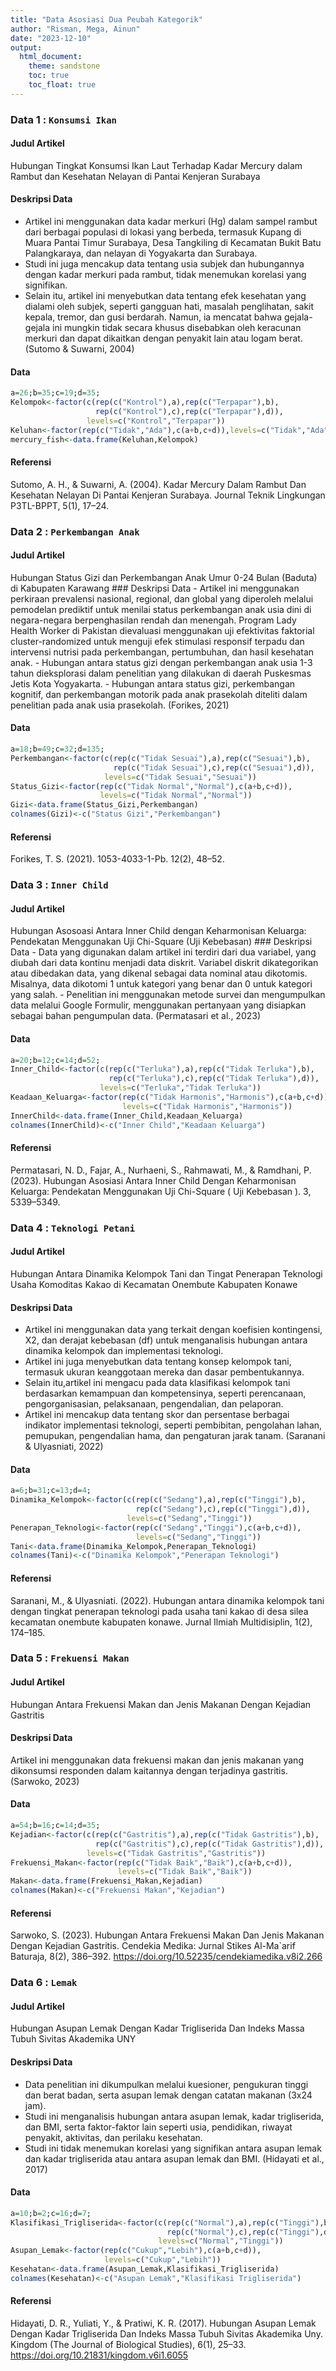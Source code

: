 ---
title: "Data Asosiasi Dua Peubah Kategorik"
author: "Risman, Mega, Ainun"
date: "2023-12-10"
output: 
  html_document:
    theme: sandstone
    toc: true
    toc_float: true
---

### **Data 1 :** `Konsumsi Ikan`

#### Judul Artikel

Hubungan Tingkat Konsumsi Ikan Laut Terhadap Kadar Mercury dalam Rambut dan Kesehatan Nelayan di Pantai Kenjeran Surabaya

#### Deskripsi Data

-   Artikel ini menggunakan data kadar merkuri (Hg) dalam sampel rambut dari berbagai populasi di lokasi yang berbeda, termasuk Kupang di Muara Pantai Timur Surabaya, Desa Tangkiling di Kecamatan Bukit Batu Palangkaraya, dan nelayan di Yogyakarta dan Surabaya.
-   Studi ini juga mencakup data tentang usia subjek dan hubungannya dengan kadar merkuri pada rambut, tidak menemukan korelasi yang signifikan.
-   Selain itu, artikel ini menyebutkan data tentang efek kesehatan yang dialami oleh subjek, seperti gangguan hati, masalah penglihatan, sakit kepala, tremor, dan gusi berdarah. Namun, ia mencatat bahwa gejala-gejala ini mungkin tidak secara khusus disebabkan oleh keracunan merkuri dan dapat dikaitkan dengan penyakit lain atau logam berat. (Sutomo & Suwarni, 2004)

#### Data

```{r}
a=26;b=35;c=19;d=35;
Kelompok<-factor(c(rep(c("Kontrol"),a),rep(c("Terpapar"),b),
                   rep(c("Kontrol"),c),rep(c("Terpapar"),d)),
                 levels=c("Kontrol","Terpapar"))
Keluhan<-factor(rep(c("Tidak","Ada"),c(a+b,c+d)),levels=c("Tidak","Ada"))
mercury_fish<-data.frame(Keluhan,Kelompok)
```

#### Referensi

Sutomo, A. H., & Suwarni, A. (2004). Kadar Mercury Dalam Rambut Dan Kesehatan Nelayan Di Pantai Kenjeran Surabaya. Journal Teknik Lingkungan P3TL-BPPT, 5(1), 17--24.

### **Data 2 :** `Perkembangan Anak`

#### Judul Artikel

Hubungan Status Gizi dan Perkembangan Anak Umur 0-24 Bulan (Baduta) di Kabupaten Karawang \### Deskripsi Data - Artikel ini menggunakan perkiraan prevalensi nasional, regional, dan global yang diperoleh melalui pemodelan prediktif untuk menilai status perkembangan anak usia dini di negara-negara berpenghasilan rendah dan menengah. Program Lady Health Worker di Pakistan dievaluasi menggunakan uji efektivitas faktorial cluster-randomized untuk menguji efek stimulasi responsif terpadu dan intervensi nutrisi pada perkembangan, pertumbuhan, dan hasil kesehatan anak. - Hubungan antara status gizi dengan perkembangan anak usia 1-3 tahun dieksplorasi dalam penelitian yang dilakukan di daerah Puskesmas Jetis Kota Yogyakarta. - Hubungan antara status gizi, perkembangan kognitif, dan perkembangan motorik pada anak prasekolah diteliti dalam penelitian pada anak usia prasekolah. (Forikes, 2021)

#### Data

```{r}
a=18;b=49;c=32;d=135;
Perkembangan<-factor(c(rep(c("Tidak Sesuai"),a),rep(c("Sesuai"),b),
                       rep(c("Tidak Sesuai"),c),rep(c("Sesuai"),d)),
                     levels=c("Tidak Sesuai","Sesuai"))
Status_Gizi<-factor(rep(c("Tidak Normal","Normal"),c(a+b,c+d)),
                    levels=c("Tidak Normal","Normal"))
Gizi<-data.frame(Status_Gizi,Perkembangan)
colnames(Gizi)<-c("Status Gizi","Perkembangan")
```

#### Referensi

Forikes, T. S. (2021). 1053-4033-1-Pb. 12(2), 48--52.

### **Data 3 : `Inner Child`**

#### Judul Artikel

Hubungan Asosoasi Antara Inner Child dengan Keharmonisan Keluarga: Pendekatan Menggunakan Uji Chi-Square (Uji Kebebasan) \### Deskripsi Data - Data yang digunakan dalam artikel ini terdiri dari dua variabel, yang diubah dari data kontinu menjadi data diskrit. Variabel diskrit dikategorikan atau dibedakan data, yang dikenal sebagai data nominal atau dikotomis. Misalnya, data dikotomi 1 untuk kategori yang benar dan 0 untuk kategori yang salah. - Penelitian ini menggunakan metode survei dan mengumpulkan data melalui Google Formulir, menggunakan pertanyaan yang disiapkan sebagai bahan pengumpulan data. (Permatasari et al., 2023)

#### Data

```{r}
a=20;b=12;c=14;d=52;
Inner_Child<-factor(c(rep(c("Terluka"),a),rep(c("Tidak Terluka"),b),
                      rep(c("Terluka"),c),rep(c("Tidak Terluka"),d)),
                    levels=c("Terluka","Tidak Terluka"))
Keadaan_Keluarga<-factor(rep(c("Tidak Harmonis","Harmonis"),c(a+b,c+d)),
                         levels=c("Tidak Harmonis","Harmonis"))
InnerChild<-data.frame(Inner_Child,Keadaan_Keluarga)
colnames(InnerChild)<-c("Inner Child","Keadaan Keluarga")
```

#### Referensi

Permatasari, N. D., Fajar, A., Nurhaeni, S., Rahmawati, M., & Ramdhani, P. (2023). Hubungan Asosiasi Antara Inner Child Dengan Keharmonisan Keluarga: Pendekatan Menggunakan Uji Chi-Square ( Uji Kebebasan ). 3, 5339--5349.

### **Data 4** : `Teknologi Petani`

#### Judul Artikel

Hubungan Antara Dinamika Kelompok Tani dan Tingat Penerapan Teknologi Usaha Komoditas Kakao di Kecamatan Onembute Kabupaten Konawe

#### Deskripsi Data

-   Artikel ini menggunakan data yang terkait dengan koefisien kontingensi, X2, dan derajat kebebasan (df) untuk menganalisis hubungan antara dinamika kelompok dan implementasi teknologi.
-   Artikel ini juga menyebutkan data tentang konsep kelompok tani, termasuk ukuran keanggotaan mereka dan dasar pembentukannya.
-   Selain itu,artikel ini mengacu pada data klasifikasi kelompok tani berdasarkan kemampuan dan kompetensinya, seperti perencanaan, pengorganisasian, pelaksanaan, pengendalian, dan pelaporan.
-   Artikel ini mencakup data tentang skor dan persentase berbagai indikator implementasi teknologi, seperti pembibitan, pengolahan lahan, pemupukan, pengendalian hama, dan pengaturan jarak tanam. (Saranani & Ulyasniati, 2022)

#### Data

```{r}
a=6;b=31;c=13;d=4;
Dinamika_Kelompok<-factor(c(rep(c("Sedang"),a),rep(c("Tinggi"),b),
                            rep(c("Sedang"),c),rep(c("Tinggi"),d)),
                          levels=c("Sedang","Tinggi"))
Penerapan_Teknologi<-factor(rep(c("Sedang","Tinggi"),c(a+b,c+d)),
                            levels=c("Sedang","Tinggi"))
Tani<-data.frame(Dinamika_Kelompok,Penerapan_Teknologi)
colnames(Tani)<-c("Dinamika Kelompok","Penerapan Teknologi")
```

#### Referensi

Saranani, M., & Ulyasniati. (2022). Hubungan antara dinamika kelompok tani dengan tingkat penerapan teknologi pada usaha tani kakao di desa silea kecamatan onembute kabupaten konawe. Jurnal Ilmiah Multidisiplin, 1(2), 174--185.

### **Data 5 :** `Frekuensi Makan`

#### Judul Artikel

Hubungan Antara Frekuensi Makan dan Jenis Makanan Dengan Kejadian Gastritis

#### Deskripsi Data

Artikel ini menggunakan data frekuensi makan dan jenis makanan yang dikonsumsi responden dalam kaitannya dengan terjadinya gastritis. (Sarwoko, 2023)

#### Data

```{r}
a=54;b=16;c=14;d=35;
Kejadian<-factor(c(rep(c("Gastritis"),a),rep(c("Tidak Gastritis"),b),
                   rep(c("Gastritis"),c),rep(c("Tidak Gastritis"),d)),
                 levels=c("Tidak Gastritis","Gastritis"))
Frekuensi_Makan<-factor(rep(c("Tidak Baik","Baik"),c(a+b,c+d)),
                        levels=c("Tidak Baik","Baik"))
Makan<-data.frame(Frekuensi_Makan,Kejadian)
colnames(Makan)<-c("Frekuensi Makan","Kejadian")
```

#### Referensi

Sarwoko, S. (2023). Hubungan Antara Frekuensi Makan Dan Jenis Makanan Dengan Kejadian Gastritis. Cendekia Medika: Jurnal Stikes Al-Ma\`arif Baturaja, 8(2), 386--392. <https://doi.org/10.52235/cendekiamedika.v8i2.266>

### **Data 6 :** `Lemak`

#### Judul Artikel

Hubungan Asupan Lemak Dengan Kadar Trigliserida Dan Indeks Massa Tubuh Sivitas Akademika UNY

#### Deskripsi Data

-   Data penelitian ini dikumpulkan melalui kuesioner, pengukuran tinggi dan berat badan, serta asupan lemak dengan catatan makanan (3x24 jam).
-   Studi ini menganalisis hubungan antara asupan lemak, kadar trigliserida, dan BMI, serta faktor-faktor lain seperti usia, pendidikan, riwayat penyakit, aktivitas, dan perilaku kesehatan.
-   Studi ini tidak menemukan korelasi yang signifikan antara asupan lemak dan kadar trigliserida atau antara asupan lemak dan BMI. (Hidayati et al., 2017)

#### Data

```{r}
a=10;b=2;c=16;d=7;
Klasifikasi_Trigliserida<-factor(c(rep(c("Normal"),a),rep(c("Tinggi"),b),
                                   rep(c("Normal"),c),rep(c("Tinggi"),d)),
                                 levels=c("Normal","Tinggi"))
Asupan_Lemak<-factor(rep(c("Cukup","Lebih"),c(a+b,c+d)),
                     levels=c("Cukup","Lebih"))
Kesehatan<-data.frame(Asupan_Lemak,Klasifikasi_Trigliserida)
colnames(Kesehatan)<-c("Asupan Lemak","Klasifikasi Trigliserida")
```

#### Referensi

Hidayati, D. R., Yuliati, Y., & Pratiwi, K. R. (2017). Hubungan Asupan Lemak Dengan Kadar Trigliserida Dan Indeks Massa Tubuh Sivitas Akademika Uny. Kingdom (The Journal of Biological Studies), 6(1), 25--33. <https://doi.org/10.21831/kingdom.v6i1.6055>
